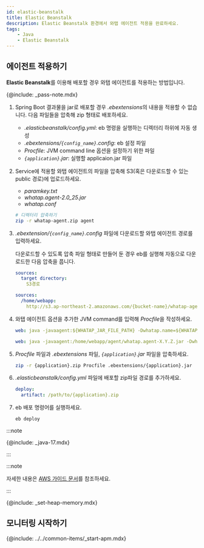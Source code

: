 ```yaml
---
id: elastic-beanstalk
title: Elastic Beanstalk
description: Elastic Beanstalk 환경에서 와탭 에이전트 적용을 완료하세요.
tags:
    - Java
    - Elastic Beanstalk
---
```


## 에이전트 적용하기

**Elastic Beanstalk**를 이용해 배포할 경우 와탭 에이전트를 적용하는 방법입니다. 

{@include: _pass-note.mdx}

1. Spring Boot 결과물을 jar로 배포할 경우 *.ebextensions*의 내용을 적용할 수 없습니다. 다음 파일들을 압축해 zip 형태로 배포하세요.

    * *.elasticbeanstalk/config.yml*: eb 명령을 실행하는 디렉터리 하위에 자동 생성
    * *.ebextensions/`{config_name}`.config*: eb 설정 파일
    * *Procfile*: JVM command line 옵션을 설정하기 위한 파일
    * *`{application}`.jar*: 실행할 applicaion.jar 파일

1. Service에 적용할 와탭 에이전트의 파일을 압축해 S3(혹은 다운로드할 수 있는 public 경로)에 업로드하세요.

    * *paramkey.txt*
    * *whatap.agent-2.0_25.jar*
    * *whatap.conf*

    ```bash
    # 디렉터리 압축하기
    zip -r whatap-agent.zip agent
    ```

1. *.ebextension/`{config_name}`.config* 파일에 다운로드할 와탭 에이전트 경로를 입력하세요.

    다운로드할 수 있도록 압축 파일 형태로 만들어 둔 경우 eb를 실행해 자동으로 다운로드한 다음 압축을 풉니다.

    ```yaml title=ebextension/{config_name}.config
    sources:
      target directory:
        S3경로
    ```

    ```yaml title='Example'
    sources:
      /home/webapp:
        http://s3.ap-northeast-2.amazonaws.com/{bucket-name}/whatap-agent.zip
    ```

1. 와탭 에이전트 옵션을 추가한 JVM command를 입력해 *Procfile*을 작성하세요.

    ```yaml title='Procfile'
    web: java -javaagent:${WHATAP_JAR_FILE_PATH} -Dwhatap.name=${WHATAP_NAME} -Dwhatap.okind=${WHATAP_OKIND_NAME} -Dwhatap.server.home=${APPLICAION_PATH} -Dwhatap.conf.path=${WHATAP_HOME} -jar ${APPLICAIONT}.jar
    ```

    ```yaml title='Example'
    web: java -javaagent:/home/webapp/agent/whatap.agent-X.Y.Z.jar -Dwhatap.name=bootTest -Dwhatap.okind=test -Dwhatap.server.home=/var/app/current -Dwhatap.conf.path=/home/webapp/agent -jar whatap-boot-test.jar
    ```

1. *Procfile* 파일과 *.ebextensions* 파일, *`{application}`.jar* 파일을 압축하세요.

    ```bash
    zip -r {application}.zip Procfile .ebextensions/{application}.jar
    ```

1. *.elasticbeanstalk/config.yml* 파일에 배포할 zip파일 경로를 추가하세요.

    ```yaml
    deploy:
      artifact: /path/to/{application}.zip
    ```

1. eb 배포 명령어를 실행하세요.

    ```bash
    eb deploy
    ```

:::note

{@include: _java-17.mdx}

:::

:::note

자세한 내용은 [AWS 가이드 문서](https://docs.aws.amazon.com/ko_kr/elasticbeanstalk/latest/dg/Welcome.html)를 참조하세요.

:::

{@include: _set-heap-memory.mdx} 

## 모니터링 시작하기

{@include: ../../common-items/_start-apm.mdx} 